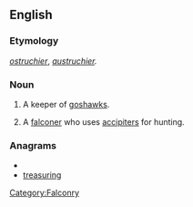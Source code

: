 ==English==

===Etymology===
{{etyl|fro}} ''[[ostruchier]]'', ''[[austruchier]].''

===Noun===
{{en-noun}}

# {{obsolete}} A keeper of [[goshawks]].
# {{context|falconry}} A [[falconer]] who uses [[accipiter]]s for hunting.

===Anagrams===
* {{alphagram|aeginrrstu}}
* [[treasuring#English|treasuring]]


[[Category:Falconry]]